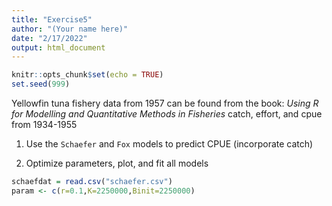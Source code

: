 ```yaml
---
title: "Exercise5"
author: "(Your name here)"
date: "2/17/2022"
output: html_document
---
```


```r
knitr::opts_chunk$set(echo = TRUE)
set.seed(999)
```
Yellowfin tuna fishery data from 1957 can be found from the book: *Using R for Modelling and Quantitative Methods in Fisheries* catch, effort, and cpue from 1934-1955


1) Use the `Schaefer` and `Fox` models to predict CPUE (incorporate catch)

2) Optimize parameters, plot, and fit all models

```r
schaefdat = read.csv("schaefer.csv")
param <- c(r=0.1,K=2250000,Binit=2250000)
```
